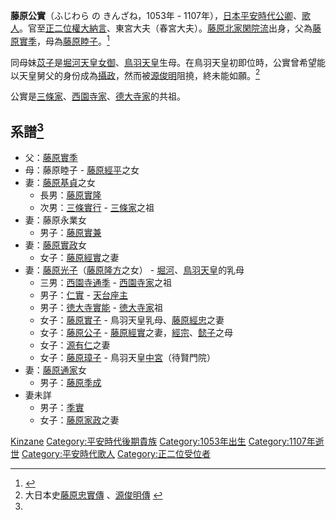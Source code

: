 '''藤原公實'''（ふじわら の きんざね，1053年 - 1107年），[[日本|日本]][[平安時代|平安時代]][[公卿|公卿]]、[[歌人|歌人]]。官至[[正二位|正二位]][[權大納言|權大納言]]、東宮大夫（春宮大夫）。[[藤原北家|藤原北家]][[閑院流|閑院流]]出身，父為[[藤原實季|藤原實季]]，母為[[藤原睦子|藤原睦子]]。<ref name="#1">{{Cite web |url=http://www.geocities.jp/okugesan_com/hujiwara_kan.htm |title=公卿類別譜 |access-date=2010-12-12 |archive-url=https://web.archive.org/web/20100423191246/http://www.geocities.jp/okugesan_com/hujiwara_kan.htm |archive-date=2010-04-23 |dead-url=yes }}</ref>

同母妹[[藤原苡子|苡子]]是[[堀河天皇|堀河天皇]][[女御|女御]]、[[鳥羽天皇|鳥羽天皇]]生母。在鳥羽天皇初即位時，公實曾希望能以天皇舅父的身份成為[[攝政|攝政]]，然而被[[源俊明|源俊明]]阻撓，終未能如願。<ref>大日本史[http://miko.org/~uraki/kuon/furu/text/dainihonsi/dns146.htm#01 藤原忠實傳] {{Wayback|url=http://miko.org/~uraki/kuon/furu/text/dainihonsi/dns146.htm#01 |date=20210313101634 }}、[http://miko.org/~uraki/kuon/furu/text/dainihonsi/dns147.htm#03 源俊明傳] {{Wayback|url=http://miko.org/~uraki/kuon/furu/text/dainihonsi/dns147.htm#03 |date=20200802050550 }}</ref>

公實是[[三條家|三條家]]、[[西園寺家|西園寺家]]、[[德大寺家|德大寺家]]的共祖。

<references/>

== 系譜<ref name="#1"/> ==
*父：[[藤原實季|藤原實季]]
*母：藤原睦子 - [[藤原經平|藤原經平]]之女
*妻：[[藤原基貞|藤原基貞]]之女
**長男：[[藤原實隆|藤原實隆]] 
**次男：[[三條實行|三條實行]] - [[三條家|三條家]]之祖
*妻：藤原永業女
**男子：[[藤原實兼|藤原實兼]]
*妻：[[藤原實政|藤原實政]]女
**女子：[[藤原經實|藤原經實]]之妻
*妻：[[藤原光子|藤原光子]]（[[藤原隆方|藤原隆方]]之女） - [[堀河天皇|堀河]]、[[鳥羽天皇|鳥羽天皇]]的乳母
**三男：[[西園寺通季|西園寺通季]] - [[西園寺家|西園寺家]]之祖
**男子：[[仁實|仁實]] - [[天台座主|天台座主]]
**男子：[[徳大寺實能|徳大寺實能]] - [[徳大寺家|徳大寺家]]祖
**女子：[[藤原實子|藤原實子]] - 鳥羽天皇乳母、[[藤原經忠|藤原經忠]]之妻
**女子：[[藤原公子|藤原公子]] - [[藤原經實|藤原經實]]之妻，[[藤原經宗|經宗]]、[[源懿子|懿子]]之母
**女子：[[源有仁|源有仁]]之妻
**女子：[[藤原璋子|藤原璋子]] - 鳥羽天皇[[中宮|中宮]]（待賢門院）
*妻：[[藤原通家|藤原通家]]女
**男子：[[藤原季成|藤原季成]]
*妻未詳
**男子：[[季實|季實]]
**女子：[[藤原家政|藤原家政]]之妻

<references/>

[[Category:閑院流|Kinzane]]
[[Category:平安時代後期貴族|Category:平安時代後期貴族]]


[[Category:1053年出生|Category:1053年出生]]
[[Category:1107年逝世|Category:1107年逝世]]
[[Category:平安時代歌人|Category:平安時代歌人]]
[[Category:正二位受位者|Category:正二位受位者]]